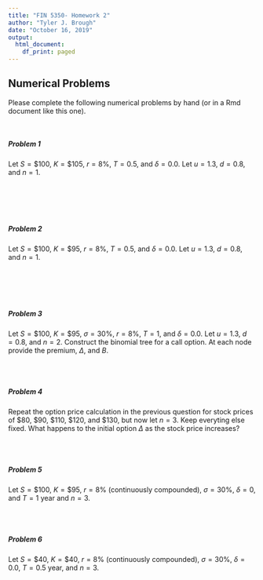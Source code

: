 ```yaml
---
title: "FIN 5350- Homework 2"
author: "Tyler J. Brough"
date: "October 16, 2019"
output:
  html_document:
    df_print: paged
---
```




## Numerical Problems

Please complete the following numerical problems by hand (or in a Rmd document like this one). 

<br>

##### __Problem 1__
 
Let $S = \$100$, $K = \$105$, $r = 8\%$, $T = 0.5$, and $\delta = 0.0$. Let $u = 1.3$, $d = 0.8$, and $n = 1$.

<br>

\begin{itemize}
 \item[\textbf{a.}] What are the premium, $\Delta$, and $B$ for a European call?
 \item[\textbf{b.}] What are the premium, $\Delta$, and $B$ for a European put?
\end{itemize}
    
<br>
<br>

##### __Problem 2__

Let $S = \$100$, $K = \$95$, $r = 8\%$, $T = 0.5$, and $\delta = 0.0$. Let $u = 1.3$, $d = 0.8$, and $n = 1$.

<br>

\begin{itemize}
 \item[\textbf{a.}] Verify that the price of a European put is $\$7.471$.
 \item[\textbf{b.}] Suppose you observe a call price of $\$17$. What is the arbitrage?
 \item[\textbf{c.}] Suppose you observe a call price of $\$15.50$. What is the arbitrage?
\end{itemize}

<br>
<br>

##### __Problem 3__

Let $S = \$100$, $K = \$95$, $\sigma = 30\%$, $r = 8\%$, $T = 1$, and $\delta = 0.0$. Let $u = 1.3$, $d = 0.8$, and $n = 2$. Construct the binomial tree for a call option. At each node provide the premium, $\Delta$, and $B$.


<br>
<br>

##### __Problem 4__

Repeat the option price calculation in the previous question for stock prices of $\$80$, $\$90$, $\$110$,
$\$120$, and $\$130$, but now let $n = 3$. Keep everyting else fixed. What happens to the initial option
$\Delta$ as the stock price increases?

<br>
<br>

##### __Problem 5__

Let $S = \$100$, $K = \$95$, $r = 8\%$ (continuously compounded), $\sigma = 30\%$, $\delta = 0$, and $T = 1$ year and $n = 3$.

\begin{itemize}
 \item[\textbf{a.}] What is the premium for an American call option? Is there any early exercise? 
 \item[\textbf{b.}] What is the premium for a European call option? Use the computational shortcut with the
 risk-neutral binomial pmf that I showed you in class. Compare the American and European premia.
 \item[\textbf{c.}] What is the premium for a European put? Does put-call parity hold? (see McDonald Chapter 9). Also use the risk-neutral binomial pmf for this problem.  
 \item[\textbf{d.}] What is the premium of the American put? Compare with the European put. If they differ, explain why.
\end{itemize}

<br>
<br>

##### __Problem 6__

Let $S = \$40$, $K = \$40$, $r = 8\%$ (continuously compounded), $\sigma = 30\%$, $\delta = 0.0$, $T = 0.5$ year,
and $n = 3$.

<br>

\begin{itemize}
 \item[\textbf{a.}] Construct the binomial tree for the stock. What are $u$ and $d$?
 \item[\textbf{b.}] Compute the premia of American and European calls and puts.
\end{itemize}
